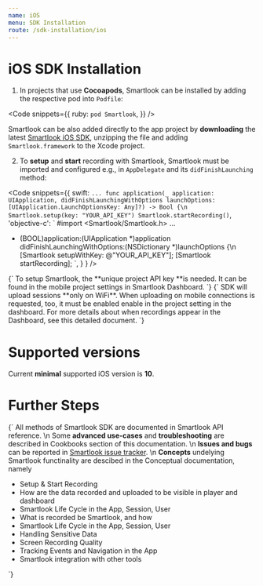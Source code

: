 ```yaml
---
name: iOS
menu: SDK Installation
route: /sdk-installation/ios
---
```



# iOS SDK Installation

1. In projects that use **Cocoapods**, Smartlook can be installed by adding the respective pod into `Podfile`:

<Code
  snippets={{
    ruby: `
pod Smartlook
`,
  }}
/>

Smartlook can be also added directly to the app project by **downloading** the latest [Smartlook iOS SDK](https://sdk.smartlook.com/ios/smartlook-ios-sdk-1.2.5.59.zip), unzipping the file and adding `Smartlook.framework` to the Xcode project.

2. To **setup** and **start** recording with Smartlook, Smartlook must be imported and configured e.g., in `AppDelegate` and its `didFinishLaunching` method:

<Code
  snippets={{
      swift: `
...
func application(_ application: UIApplication, didFinishLaunchingWithOptions launchOptions: [UIApplication.LaunchOptionsKey: Any]?) -> Bool {\n
    Smartlook.setup(key: "YOUR_API_KEY")
    Smartlook.startRecording()
      `,
      'objective-c': `
#import <Smartlook/Smartlook.h>
...
- (BOOL)application:(UIApplication *)application didFinishLaunchingWithOptions:(NSDictionary *)launchOptions {\n    
    [Smartlook setupWithKey: @"YOUR_API_KEY"];
    [Smartlook startRecording];
      `,
    }
  }
/>

<TextBlock kind="important">
{`
To setup Smartlook, the **unique project API key **is needed. It can be found in the mobile project settings in <Link to="https://app.smartlook.com/settings/projects">Smartlook Dashboard</Link>.
`}
</TextBlock>

<TextBlock kind="important">
{`
SDK will upload sessions **only on WiFi**. When uploading on mobile connections is requested, too, it must be enabled enable in the project setting in the dashboard. For more details about when recordings appear in the Dashboard, see <Link to="/conceptual/when-i-will-see-the-recordings-in-dashboard">this detailed document</Link>.
`}
</TextBlock>

# Supported versions

Current **minimal** supported iOS version is **10**.

# Further Steps

<TextBlock>{`
All methods of Smartlook SDK are documented in <Link to="/api_reference" platform="ios">Smartlook API reference</Link>.
\n
Some **advanced use-cases** and **troubleshooting** are described in Cookbooks section of this documentation.
\n
**Issues and bugs** can be reported in [Smartlook issue tracker]().
\n
**Concepts** undelying Smartlook functinality are descibed in the Conceptual documentation, namely
* <Link to="/conceptual/setup-and-start-recording" platform="ios">Setup & Start Recording</Link>
* <Link to="/conceptual/when-the-recordings-appear-in-dashboard" platform="ios">How are the data recorded and uploaded to be visible in player and dashboard</Link>
* <Link to="/conceptual/life-cycle-session-user" platform="ios">Smartlook Life Cycle in the App, Session, User</Link>
* <Link to="/conceptual/what-and-how-is-recorded" platform="ios">What is recorded be Smartlook, and how</Link>
* <Link to="/conceptual/life-cycle-session-user" platform="ios">Smartlook Life Cycle in the App, Session, User</Link>
* <Link to="/conceptual/handling-sensitive-data" platform="ios">Handling Sensitive Data</Link>
* <Link to="/conceptual/screen-recording-quality" platform="ios">Screen Recording Quality</Link>
* Tracking <Link to="/conceptual/event-tracking" platform="ios">Events</Link> and <Link to="/conceptual/recording-navigation" platform="ios">Navigation</Link> in the App
* <Link to="/conceptual/integrating-with-other-tools" platform="ios">Smartlook integration with other tools</Link>
`}</TextBlock>


